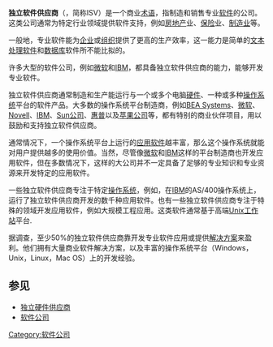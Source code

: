 '''独立软件供应商'''（{{lang-en|Independent software vendor}}，简称ISV）是一个商业[[术语|术语]]，指制造和销售专业[[软件|软件]]的公司。这类公司通常为特定行业领域提供软件支持，例如[[房地产|房地产]]业、[[保险|保险]]业、[[制造业|制造业]]等。

一般地，专业软件能为[[企业|企业]]或[[组织|组织]]提供了更高的生产效率，这一能力是简单的[[文本处理软件|文本处理软件]]和[[数据库|数据库]]软件所不能比拟的。

许多大型的软件公司，例如[[微软|微软]]和[[IBM|IBM]]，都具备独立软件供应商的能力，能够开发专业软件。

独立软件供应商通常制造和生产能运行与一个或多个电脑[[硬件|硬件]]、一种或多种[[操作系统|操作系统]]平台的软件产品。大多数的操作系统平台制造商，例如[[BEA_Systems|BEA Systems]]、[[微软|微软]]、[[Novell|Novell]]、[[IBM|IBM]]、[[Sun公司|Sun公司]]、[[惠普|惠普]]以及[[苹果公司|苹果公司]]等，都有特别的商业伙伴项目，用以鼓励和支持独立软件供应商。

通常情况下，一个操作系统平台上运行的[[应用软件|应用软件]]越丰富，那么这个操作系统就能对用户提供越多的使用价值。当然，尽管像[[微软|微软]]和[[IBM|IBM]]这样的平台制造商也开发应用软件，但在多数情况下，这样的大公司并不一定具备了足够的专业知识和专业资源来开发特定的应用软件。

一些独立软件供应商专注于特定[[操作系统|操作系统]]，例如，在[[IBM|IBM]]的AS/400操作系统上，运行了独立软件供应商开发的数千种应用软件。也有一些独立软件供应商专注于特殊的领域开发应用软件，例如大规模工程应用。这类软件通常基于高端[[Unix|Unix]][[工作站|工作站]]平台.

据调查，至少50%的独立软件供应商靠开发专业软件应用或提供[[解决方案|解决方案]]来盈利。他们拥有大量商业软件解决方案，以及丰富的操作系统平台（Windows，Unix，Linux，Mac OS）上的开发经验。

==参见==
*[[独立硬件供应商|独立硬件供应商]]
*[[软件公司|软件公司]]



{{compu-stub}}


[[Category:软件公司|Category:软件公司]]